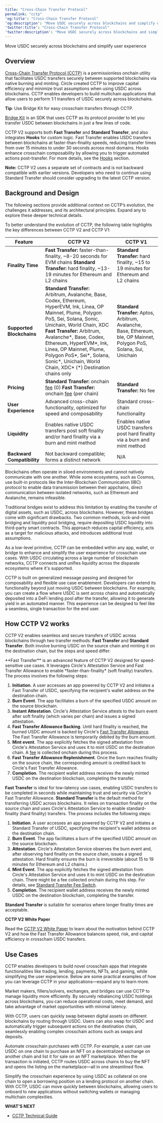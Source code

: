 ```yaml
---
title: "Cross-Chain Transfer Protocol"
permalink: "cctp"
'og:title': "Cross-Chain Transfer Protocol"
'og:description': "Move USDC securely across blockchains and simplify user experience"
'twitter:title': "Cross-Chain Transfer Protocol"
'twitter:description': "Move USDC securely across blockchains and simplify user experience"
---
```


Move USDC securely across blockchains and simplify user experience

## Overview

[Cross-Chain Transfer Protocol (CCTP)](https://circle.com/cctp) is a
permissionless onchain utility that facilitates USDC transfers securely between
supported blockchains via native burning and minting. Circle created CCTP to
improve capital efficiency and minimize trust assumptions when using USDC across
blockchains. CCTP enables developers to build multichain applications that allow
users to perform 1:1 transfers of USDC securely across blockchains.

<Info>

**Tip**: Use Bridge Kit for easy crosschain transfers through CCTP.

[Bridge Kit](/bridge-kit) is an SDK that uses CCTP as its protocol provider to
let you transfer USDC between blockchains in just a few lines of code.

</Info>

CCTP V2 supports both **Fast Transfer** and **Standard Transfer**, and also
integrates **Hooks** for custom logic. Fast Transfer enables USDC transfers
between blockchains at faster-than-finality speeds, reducing transfer times from
over 15 minutes to under 30 seconds across most domains. Hooks enhance
crosschain composability by allowing you to trigger automated actions
post-transfer. For more details, see the
[Hooks](/cctp/technical-guide#cctp-hooks) section.

<Info>

**Note:** CCTP V2 uses a separate set of contracts and is not backward
compatible with earlier versions. Developers who need to continue using
Standard Transfer should consider upgrading to the latest CCTP version.

</Info>

## Background and Design

The following sections provide additional context on CCTP’s evolution, the
challenges it addresses, and its architectural principles. Expand any to explore
these deeper technical details.

  
<Accordion title="Differences between CCTP V2 and CCTP V1">

To better understand the evolution of CCTP, the following table highlights the
key differences between CCTP V2 and CCTP V1:

| Feature | CCTP V2 | CCTP V1 |
| --- | --- | --- |
| **Finality Time** | **Fast Transfer:** faster-than-finality, ~8-20 seconds for EVM chains    **Standard Transfer:** hard finality, ~13-19 minutes for Ethereum and L2 chains | **Standard Transfer:** hard finality, ~15 to 19 minutes for Ethereum and L2 chains |
| **Supported Blockchains** | **Standard Transfer:** Arbitrum, Avalanche, Base, Codex, Ethereum, HyperEVM, Ink, Linea, OP Mainnet, Plume, Polygon PoS, Sei, Solana, Sonic, Unichain, World Chain, XDC    **Fast Transfer:** Arbitrum, Avalanche\*, Base, Codex, Ethereum, HyperEVM\*, Ink, Linea, OP Mainnet, Plume, Polygon PoS\*, Sei\*, Solana, Sonic\*, Unichain, World Chain, XDC\*    (\*) Destination chains only | **Standard Transfer:** Aptos, Arbitrum, Avalanche, Base, Ethereum, ble, OP Mainnet, Polygon PoS, Solana, Sui, Unichain |
| **Pricing** | **Standard Transfer:** onchain [fee](/cctp/technical-guide#cctp-fees) (0)    **Fast Transfer:** onchain [fee](/cctp/technical-guide#cctp-fees) (per chain) | **Standard Transfer:** No fee |
| **User Experience** | Advanced cross-chain functionality, optimized for speed and composability | Standard cross-chain functionality |
| **Liquidity** | Enables native USDC transfers post soft finality and/or hard finality via a burn and mint method | Enables native USDC transfers post hard finality via a burn and mint method |
| **Backward Compatibility** | Not backward compatible; forms a distinct network | N/A |

</Accordion>
  
<Accordion title="Understanding the Problem">

Blockchains often operate in siloed environments and cannot natively communicate
with one another. While some ecosystems, such as Cosmos, use built-in protocols
like the Inter-Blockchain Communication (IBC) protocol to enable data
transmission between their appchains, direct communication between isolated
networks, such as Ethereum and Avalanche, remains infeasible.

Traditional bridges exist to address this limitation by enabling the transfer of
digital assets, such as USDC, across blockchains. However, these bridges come
with significant drawbacks. Two common methods, lock-and-mint bridging and
liquidity pool bridging, require depositing USDC liquidity into third-party
smart contracts. This approach reduces capital efficiency, acts as a target for
malicious attacks, and introduces additional trust assumptions.

</Accordion>
  
  
<Accordion title="Design Approach">

As a low-level primitive, CCTP can be embedded within any app, wallet, or bridge
to enhance and simplify the user experience for crosschain use cases. With USDC
circulating across a large number of blockchain networks, CCTP connects and
unifies liquidity across the disparate ecosystems where it's supported.

CCTP is built on generalized message passing and designed for composability and
flexible use case enablement. Developers can extend its functionality beyond
just moving USDC between blockchains. For example, you can create a flow where
USDC is sent across chains and automatically deposited into a DeFi lending pool
after the transfer, allowing it to generate yield in an automated manner. This
experience can be designed to feel like a seamless, single transaction for the
end user.

</Accordion>
  
## How CCTP V2 works

CCTP V2 enables seamless and secure transfers of USDC across blockchains through
two transfer methods: **Fast Transfer** and **Standard Transfer**. Both involve
burning USDC on the source chain and minting it on the destination chain, but
the steps and speed differ:

<Tabs>
<Tab title="Fast Transfer">
**Fast Transfer** is an advanced feature of CCTP V2 designed for speed-sensitive
use cases. It leverages Circle's Attestation Service and
Fast Transfer Allowance to enable *faster-than-finality*
(soft finality) transfers. The process involves the following steps:

1. **Initiation**. A user accesses an app powered by CCTP V2 and initiates a
   Fast Transfer of USDC, specifying the recipient's wallet address on the
   destination chain.
2. **Burn Event**. The app facilitates a burn of the specified USDC amount on
   the source blockchain.
3. **Instant Attestation**. Circle's Attestation Service attests to the burn
   event after soft finality (which varies per chain) and issues a signed
   attestation.
4. **Fast Transfer Allowance Backing**. Until hard finality is reached, the
   burned USDC amount is backed by Circle's
   [Fast Transfer Allowance](/cctp/cctp-faq#what-is-the-fast-transfer-allowance-in-cctp-v2).
   The Fast Transfer Allowance is temporarily debited by the burn amount.
5. **Mint event**. The app explicitly fetches the signed attestation from
   Circle's Attestation Service and uses it to mint USDC on the destination
   chain. A [fee](/cctp/technical-guide#cctp-fees) is collected onchain during
   this process.
6. **Fast Transfer Allowance Replenishment**. Once the burn reaches finality on
   the source chain, the corresponding amount is credited back to Circle's Fast
   Transfer Allowance.
7. **Completion**. The recipient wallet address receives the newly minted USDC
   on the destination blockchain, completing the transfer.

**Fast Transfer** is ideal for low-latency use cases, enabling USDC transfers to
be completed in seconds while maintaining trust and security via Circle's Fast
Transfer Allowance.
</Tab>
<Tab title="Standard Transfer">
**Standard Transfer** is the default method for transferring USDC across
blockchains. It relies on transaction finality on the source chain and uses
Circle's Attestation Service to enable standard-finality (hard finality)
transfers. The process includes the following steps:

1. **Initiation**. A user accesses an app powered by CCTP V2 and initiates a
   Standard Transfer of USDC, specifying the recipient's wallet address on the
   destination chain.
2. **Burn Event**. The app facilitates a burn of the specified USDC amount on
   the source blockchain.
3. **Attestation**. Circle's Attestation Service observes the burn event and,
   after observing hard finality on the source chain, issues a signed
   attestation. Hard finality ensures the burn is irreversible (about 15 to 19
   minutes for Ethereum and L2 chains.)
4. **Mint Event**. The app explicitly fetches the signed attestation from
   Circle's Attestation Service and uses it to mint USDC on the destination
   chain. There might be a fee collected onchain during this step. For details,
   see
   [Standard Transfer Fee Switch](/cctp/technical-guide#standard-transfer-fee-switch).
5. **Completion**. The recipient wallet address receives the newly minted USDC
   on the destination blockchain, completing the transfer.

**Standard Transfer** is suitable for scenarios where longer finality times are
acceptable.
</Tab>
</Tabs>
<Info>

**CCTP V2 White Paper**

Read the
[CCTP V2 White Paper](https://github.com/circlefin/evm-cctp-contracts/blob/master/whitepaper/CCTPV2_White_Paper.pdf)
to learn about the motivation behind CCTP V2 and how the Fast Transfer
Allowance balances speed, risk, and capital efficiency in crosschain USDC
transfers.

</Info>

## Use Cases

CCTP enables developers to build novel crosschain apps that integrate
functionalities like trading, lending, payments, NFTs, and gaming, while
simplifying the user experience. Below are some practical examples of how you
can leverage CCTP in your applications—expand any to learn more.

  
<Accordion title="Fast and secure crosschain rebalancing">

Market makers, fillers/solvers, exchanges, and bridges can use CCTP to manage
liquidity more efficiently. By securely rebalancing USDC holdings across
blockchains, you can reduce operational costs, meet demand, and take advantage
of market opportunities with minimal latency.

  
</Accordion>
<Accordion title="Composable crosschain swaps">

With CCTP, users can quickly swap between digital assets on different
blockchains by routing through USDC. Users can also swap for USDC and
automatically trigger subsequent actions on the destination chain, seamlessly
enabling complex crosschain actions such as swaps and deposits.

  
</Accordion>
<Accordion title="Programmable crosschain purchases">

Automate crosschain purchases with CCTP. For example, a user can use USDC on one
chain to purchase an NFT on a decentralized exchange on another chain and list
it for sale on an NFT marketplace. When the transaction is initiated, CCTP
routes USDC across chains to buy the NFT and opens the listing on the
marketplace—all in one streamlined flow.

  
</Accordion>
<Accordion title="Simplify crosschain complexities">

Simplify the crosschain experience by using USDC as collateral on one chain to
open a borrowing position on a lending protocol on another chain. With CCTP,
USDC can move quickly between blockchains, allowing users to onboard to new
applications without switching wallets or managing multichain complexities.

</Accordion>
  

**WHAT'S NEXT**

* [CCTP Technical Guide](/cctp/technical-guide)